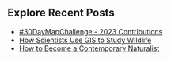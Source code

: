 
## Explore Recent Posts

- [#30DayMapChallenge - 2023 Contributions](posts/30-day-map-challenge-2023/index.qmd)
- [How Scientists Use GIS to Study Wildlife](posts/how-scientists-use-gis-to-study-wildlife/index.qmd)
- [How to Become a Contemporary Naturalist](posts/how-to-become-a-contemporary-naturalist/index.qmd)